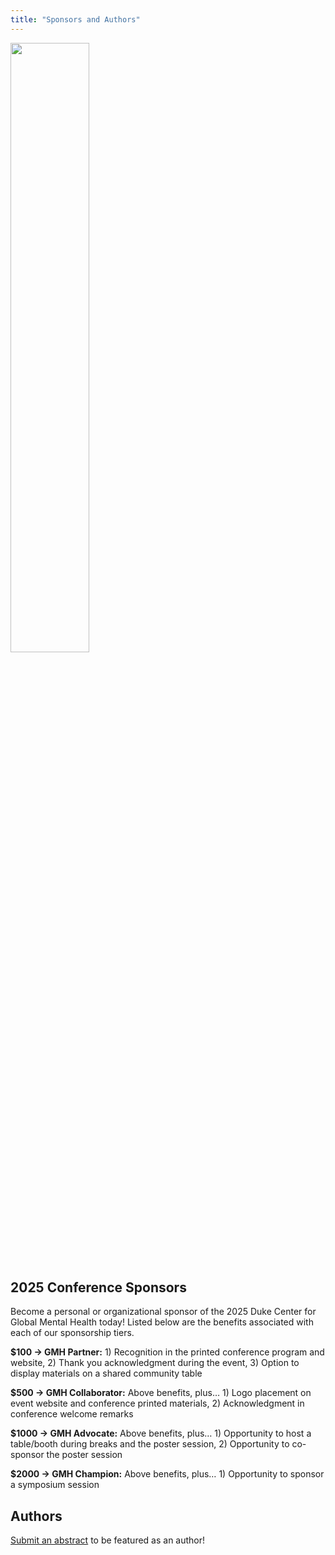 ```yaml
---
title: "Sponsors and Authors"
---
```


![](sponsorspic.png){width=50% fig-align="center"}

## 2025 Conference Sponsors

Become a personal or organizational sponsor of the 2025 Duke Center for Global Mental Health today! Listed below are the benefits associated with each of our sponsorship tiers.

**$100 → GMH Partner:** 1) Recognition in the printed conference program and website, 2) Thank you acknowledgment during the event, 3) Option to display materials on a shared community table

**$500 → GMH Collaborator:** Above benefits, plus… 1) Logo placement on event website and conference printed materials, 2) Acknowledgment in conference welcome remarks

**$1000 → GMH Advocate:** Above benefits, plus… 1) Opportunity to host a table/booth during breaks and the poster session, 2) Opportunity to co-sponsor the poster session

**$2000 → GMH Champion:** Above benefits, plus… 1) Opportunity to sponsor a symposium session

## Authors

[Submit an abstract](https://duke.qualtrics.com/jfe/form/SV_8wVjODV2odUrptk) to be featured as an author!
